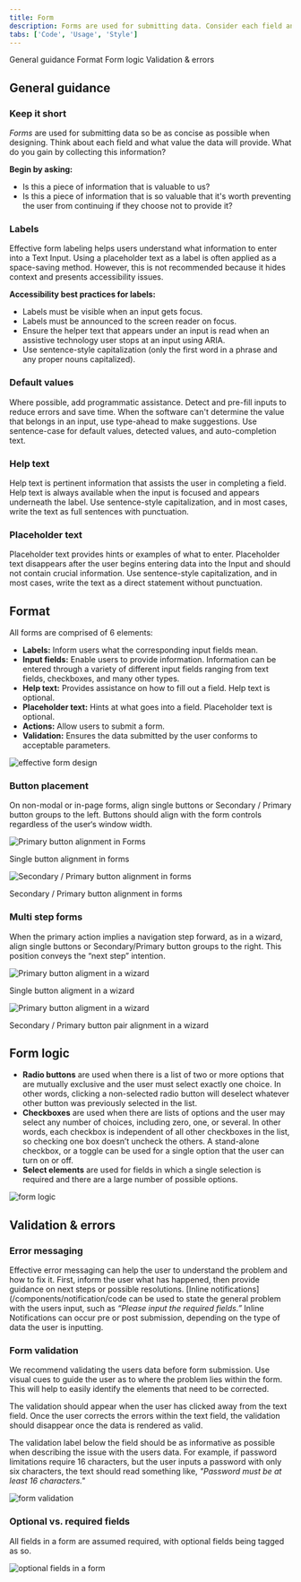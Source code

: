 ```yaml
---
title: Form
description: Forms are used for submitting data. Consider each field and what value the data will provide.
tabs: ['Code', 'Usage', 'Style']
---
```


<AnchorLinks>

<AnchorLink>General guidance </AnchorLink>
<AnchorLink>Format</AnchorLink>
<AnchorLink>Form logic</AnchorLink>
<AnchorLink>Validation & errors</AnchorLink>

</AnchorLinks>

## General guidance

### Keep it short

_Forms_ are used for submitting data so be as concise as possible when designing. Think about each field and what value the data will provide. What do you gain by collecting this information?

**Begin by asking:**

- Is this a piece of information that is valuable to us?
- Is this a piece of information that is so valuable that it's worth preventing the user from continuing if they choose not to provide it?

### Labels

Effective form labeling helps users understand what information to enter into a Text Input. Using a placeholder text as a label is often applied as a space-saving method. However, this is not recommended because it hides context and presents accessibility issues.

**Accessibility best practices for labels:**

- Labels must be visible when an input gets focus.
- Labels must be announced to the screen reader on focus.
- Ensure the helper text that appears under an input is read when an assistive technology user stops at an input using ARIA.
- Use sentence-style capitalization (only the first word in a phrase and any proper nouns capitalized).

### Default values

Where possible, add programmatic assistance. Detect and pre-fill inputs to reduce errors and save time. When the software can't determine the value that belongs in an input, use type-ahead to make suggestions. Use sentence-case for default values, detected values, and auto-completion text.

### Help text

Help text is pertinent information that assists the user in completing a field. Help text is always available when the input is focused and appears underneath the label. Use sentence-style capitalization, and in most cases, write the text as full sentences with punctuation.

### Placeholder text

Placeholder text provides hints or examples of what to enter. Placeholder text disappears after the user begins entering data into the Input and should not contain crucial information. Use sentence-style capitalization, and in most cases, write the text as a direct statement without punctuation.

## Format

All forms are comprised of 6 elements:

- **Labels:** Inform users what the corresponding input fields mean.
- **Input fields:** Enable users to provide information. Information can be entered through a variety of different input fields ranging from text fields, checkboxes, and many other types.
- **Help text:** Provides assistance on how to fill out a field. Help text is optional.
- **Placeholder text:** Hints at what goes into a field. Placeholder text is optional.
- **Actions:** Allow users to submit a form.
- **Validation:** Ensures the data submitted by the user conforms to acceptable parameters.

<Row>
<Column colLg={8}>

![effective form design](images/form-usage-1.png)

</Column>
</Row>

### Button placement

On non-modal or in-page forms, align single buttons or Secondary / Primary button groups to the left. Buttons should align with the form controls regardless of the user‘s window width.

<Row>
<Column colLg={8}>

![Primary button alignment in Forms](images/form-usage-5.png)

<Caption>Single button alignment in forms</Caption>

</Column>
</Row>

<Row>
<Column colLg={8}>

![Secondary / Primary button alignment in forms](images/form-usage-6.png)

<Caption>Secondary / Primary button alignment in forms</Caption>

</Column>
</Row>

### Multi step forms

When the primary action implies a navigation step forward, as in a wizard, align single buttons or Secondary/Primary button groups to the right. This position conveys the “next step” intention.

<Row>
<Column colLg={8}>

![Primary button aligment in a wizard](images/form-usage-7.png)

<Caption>Single button aligment in a wizard</Caption>

</Column>
</Row>

<Row>
<Column colLg={8}>

![Primary button aligment in a wizard](images/form-usage-8.png)

<Caption>Secondary / Primary button pair alignment in a wizard</Caption>

</Column>
</Row>

## Form logic

- **Radio buttons** are used when there is a list of two or more options that are mutually exclusive and the user must select exactly one choice. In other words, clicking a non-selected radio button will deselect whatever other button was previously selected in the list.
- **Checkboxes** are used when there are lists of options and the user may select any number of choices, including zero, one, or several. In other words, each checkbox is independent of all other checkboxes in the list, so checking one box doesn’t uncheck the others. A stand-alone checkbox, or a toggle can be used for a single option that the user can turn on or off.
- **Select elements** are used for fields in which a single selection is required and there are a large number of possible options.

<Row>
<Column colLg={8}>

![form logic](images/form-usage-4.png)

</Column>
</Row>

## Validation & errors

### Error messaging

Effective error messaging can help the user to understand the problem and how to fix it. First, inform the user what has happened, then provide guidance on next steps or possible resolutions. [Inline notifications](/components/notification/code can be used to state the general problem with the users input, such as _“Please input the required fields.”_ Inline Notifications can occur pre or post submission, depending on the type of data the user is inputting.

### Form validation

We recommend validating the users data before form submission. Use visual cues to guide the user as to where the problem lies within the form. This will help to easily identify the elements that need to be corrected.

The validation should appear when the user has clicked away from the text field. Once the user corrects the errors within the text field, the validation should disappear once the data is rendered as valid.

The validation label below the field should be as informative as possible when describing the issue with the users data. For example, if password limitations require 16 characters, but the user inputs a password with only six characters, the text should read something like, _"Password must be at least 16 characters."_

<Row>
<Column colLg={8}>

![form validation](images/form-validation.gif)

</Column>
</Row>

### Optional vs. required fields

All fields in a form are assumed required, with optional fields being tagged as so.

<Row>
<Column colLg={8}>

![optional fields in a form](images/form-usage-5.png)

</Column>
</Row>
